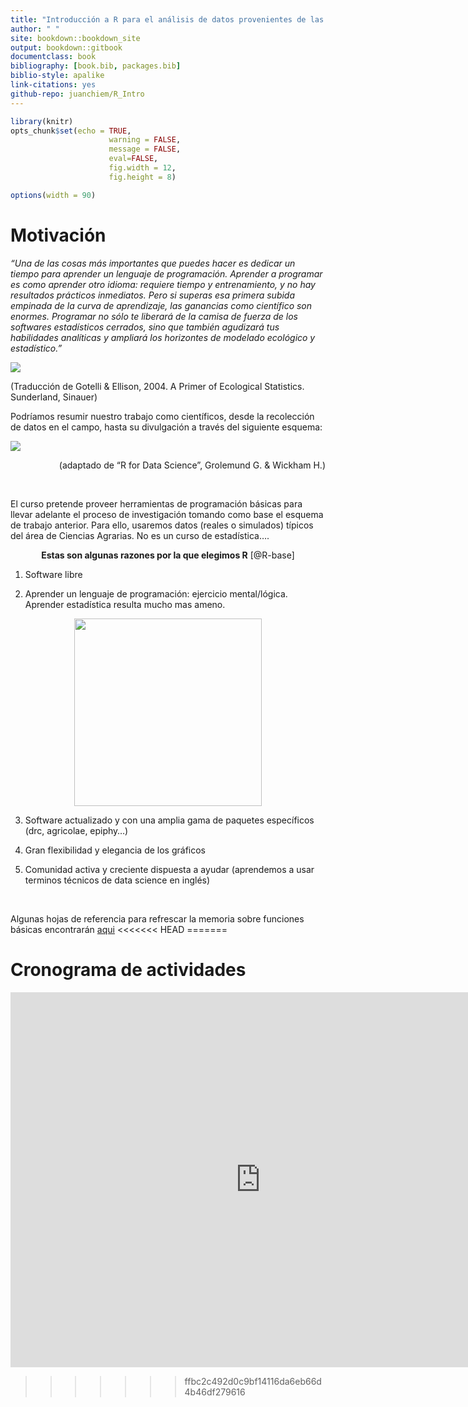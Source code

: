 ```yaml
--- 
title: "Introducción a R para el análisis de datos provenientes de las Ciencias Agrarias"
author: " "
site: bookdown::bookdown_site
output: bookdown::gitbook
documentclass: book
bibliography: [book.bib, packages.bib]
biblio-style: apalike
link-citations: yes
github-repo: juanchiem/R_Intro
---
```


```r
library(knitr)
opts_chunk$set(echo = TRUE, 
                      warning = FALSE, 
                      message = FALSE, 
                      eval=FALSE, 
                      fig.width = 12,
                      fig.height = 8)

options(width = 90)
```

# Motivación {-}

*"Una de las cosas más importantes que puedes hacer es dedicar un tiempo para aprender un lenguaje de programación. Aprender a programar es como aprender otro idioma: requiere tiempo y entrenamiento, y no hay resultados prácticos inmediatos. Pero si superas esa primera subida empinada de la curva de aprendizaje, las ganancias como científico son enormes. Programar no sólo te liberará de la camisa de fuerza de los softwares estadísticos cerrados, sino que también agudizará tus habilidades analíticas y ampliará los horizontes de modelado ecológico y estadístico.”*

![](fig/top.jpg) 


(Traducción de Gotelli & Ellison, 2004. A Primer of Ecological Statistics. Sunderland, Sinauer)

Podríamos resumir nuestro trabajo como científicos, desde la recolección de datos en el campo, hasta su divulgación a través del siguiente esquema:

![](fig/workflow.jpg) 

<div style="text-align: right"> (adaptado de "R for Data Science", Grolemund G. & Wickham H.) </div>

</br>

El curso pretende proveer herramientas de programación básicas para llevar adelante el proceso de investigación tomando como base el esquema de trabajo anterior. Para ello, usaremos datos (reales o simulados) típicos del área de Ciencias Agrarias. No es un curso de estadística.... 

<div style="text-align: center">
<b>Estas son algunas razones por la que elegimos R</b> [@R-base]
</div>

<div class="boxed">

  1. Software libre

  2. Aprender un lenguaje de programación: ejercicio mental/lógica. Aprender estadística resulta mucho mas ameno.

<div style="text-align: center"> <img src="fig/pregunta_respuesta.jpg" height="300" width="300" /></div>

  3. Software actualizado y con una amplia gama de paquetes específicos (drc, agricolae, epiphy…)

  4. Gran flexibilidad y elegancia de los gráficos

  5. Comunidad activa y creciente dispuesta a ayudar (aprendemos a usar terminos técnicos de data science en inglés)
  
</div>

</br>

Algunas hojas de referencia para refrescar la memoria sobre funciones básicas encontrarán [aqui](https://drive.google.com/open?id=1zJZlwGfvr5_lbl2hSUiX0-ShN9s0Hv9V)
<<<<<<< HEAD
=======




# Cronograma de actividades


<iframe src="https://calendar.google.com/calendar/embed?src=d9l7pck9cf6ujufh9k6sen8ne8%40group.calendar.google.com&ctz=America%2FArgentina%2FBuenos_Aires" style="border: 0" width="800" height="600" frameborder="0" scrolling="no"></iframe>


>>>>>>> ffbc2c492d0c9bf14116da6eb66d4b46df279616

